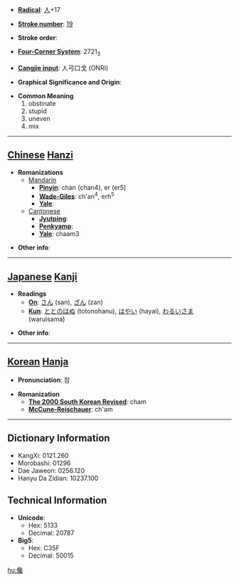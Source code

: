 * '''[[Wiktionary:Chinese radical index| Radical]]''': [[Wiktionary:Chinese radical index 人|人]]+17

* '''[[Wiktionary:Chinese total strokes index|Stroke number]]''': [[Wiktionary:Chinese total strokes index 19|19]]

* '''Stroke order''': 

* '''[[Wiktionary:Chinese four corner index|Four-Corner System]]''': 2721<sub>3</sub>

* '''[[Wiktionary:Chinese Cangjie index|Cangjie input]]''': 人弓口戈 (ONRI)

* '''Graphical Significance and Origin''': 

* '''Common Meaning'''
*#obstinate
*# stupid
*# uneven
*# mix


----

== [[Chinese]] [[Hanzi]] ==

* '''Romanizations'''
** [[Mandarin]]
*** '''[[Pinyin]]''': chàn (chan4), er (er5)
*** '''[[Wade-Giles]]''': ch'an<sup>4</sup>, erh<sup>5</sup>
*** '''[[Yale]]''': 
**[[Cantonese]]
***'''[[Jyutping]]''':
***'''[[Penkyamp]]''': 
***'''[[Yale]]''': chaam3

* '''Other info''': 

----

== [[Japanese]] [[Kanji]] ==

* '''Readings'''
** '''[[On]]''': [[さん]] (san), [[ざん]] (zan)
** '''[[Kun]]''': [[ととのはぬ]] (totonohanu), [[はやい]] (hayai), [[わるいさま]] (waruisama)

* '''Other info''':  

----

== [[Korean]] [[Hanja]] ==

* '''Pronunciation''': 참

* '''Romanization'''
** '''[[The 2000 South Korean Revised Romanization|The 2000 South Korean Revised]]''': cham
** '''[[McCune-Reischauer]]''': ch'am

----

== Dictionary Information ==

* KangXi: 0121.260
* Morobashi: 01296
* Dae Jaweon: 0256.120
* Hanyu Da Zidian: 10237.100

== Technical Information ==

* '''Unicode''':
** Hex: 5133
** Decimal: 20787
* '''Big5''':
** Hex: C35F
** Decimal: 50015

[[hu:儳]]